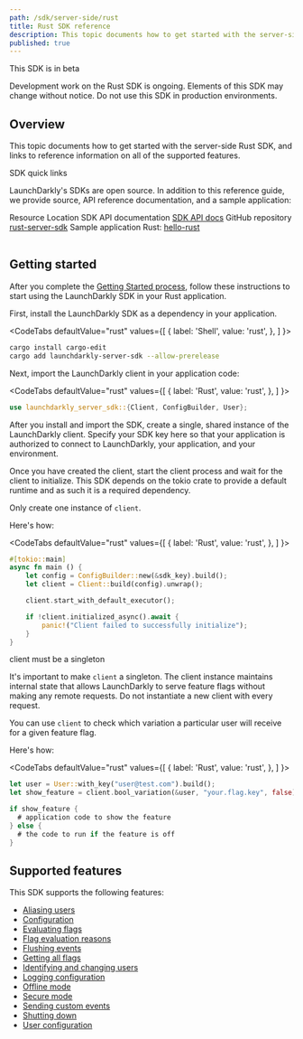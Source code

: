 ```yaml
---
path: /sdk/server-side/rust
title: Rust SDK reference
description: This topic documents how to get started with the server-side Rust SDK, and links to reference information on all of the supported features.
published: true
---
```


<Callout intent="alert">
<CalloutTitle>This SDK is in beta</CalloutTitle>
<CalloutDescription>

Development work on the Rust SDK is ongoing. Elements of this SDK may change without notice. Do not use this SDK in production environments.

</CalloutDescription>
</Callout>

## Overview

This topic documents how to get started with the server-side Rust SDK, and links to reference information on all of the supported features.

<Callout intent="primary">
<CalloutTitle>SDK quick links</CalloutTitle>
<CalloutDescription>

LaunchDarkly's SDKs are open source. In addition to this reference guide, we provide source, API reference documentation, and a sample application:

<Table>
  <TableHeader>
    <TableHeadCell>Resource</TableHeadCell>
    <TableHeadCell>Location</TableHeadCell>
  </TableHeader>
  <TableBody>
    <TableRow>
      <TableCell>SDK API documentation</TableCell>
      <TableCell><a href="https://docs.rs/launchdarkly-server-sdk">SDK API docs</a></TableCell>
    </TableRow>
    <TableRow>
      <TableCell>GitHub repository</TableCell>
      <TableCell><a href="https://github.com/launchdarkly/rust-server-sdk">rust-server-sdk</a></TableCell>
    </TableRow>
    <TableRow>
      <TableCell>Sample application</TableCell>
      <TableCell>Rust: <a href="https://github.com/launchdarkly/hello-rust">hello-rust</a></TableCell>
    </TableRow>
  </TableBody>
</Table>

</CalloutDescription>
</Callout>

## Getting started

After you complete the [Getting Started process](/home/getting-started), follow these instructions to start using the LaunchDarkly SDK in your Rust application.

First, install the LaunchDarkly SDK as a dependency in your application.

<CodeTabs
  defaultValue="rust"
  values={[
    { label: 'Shell', value: 'rust', },
  ]
}>
<CodeTabItem value="rust">

```bash
cargo install cargo-edit
cargo add launchdarkly-server-sdk --allow-prerelease
```

</CodeTabItem>
</CodeTabs>

Next, import the LaunchDarkly client in your application code:

<CodeTabs
  defaultValue="rust"
  values={[
    { label: 'Rust', value: 'rust', },
  ]
}>
<CodeTabItem value="rust">

```rust
use launchdarkly_server_sdk::{Client, ConfigBuilder, User};
```

</CodeTabItem>
</CodeTabs>

After you install and import the SDK, create a single, shared instance of the LaunchDarkly client. Specify your SDK key here so that your application is authorized to connect to LaunchDarkly, your application, and your environment.

Once you have created the client, start the client process and wait for the client to initialize. This SDK depends on the tokio crate to provide a default runtime and as such it is a required dependency.

Only create one instance of `client`.

Here's how:

<CodeTabs
  defaultValue="rust"
  values={[
    { label: 'Rust', value: 'rust', },
  ]
}>
<CodeTabItem value="rust">

```rust
#[tokio::main]
async fn main () {
    let config = ConfigBuilder::new(&sdk_key).build();
    let client = Client::build(config).unwrap();

    client.start_with_default_executor();

    if !client.initialized_async().await {
        panic!("Client failed to successfully initialize");
    }
}
```

</CodeTabItem>
</CodeTabs>

<Callout intent="alert">
<CalloutTitle>client must be a singleton</CalloutTitle>
<CalloutDescription>

It's important to make `client` a singleton. The client instance maintains internal state that allows LaunchDarkly to serve feature flags without making any remote requests. Do not instantiate a new client with every request.

</CalloutDescription>
</Callout>

You can use `client` to check which variation a particular user will receive for a given feature flag.

Here's how:

<CodeTabs
  defaultValue="rust"
  values={[
    { label: 'Rust', value: 'rust', },
  ]
}>
<CodeTabItem value="rust">

```rust
let user = User::with_key("user@test.com").build();
let show_feature = client.bool_variation(&user, "your.flag.key", false);

if show_feature {
  # application code to show the feature
} else {
  # the code to run if the feature is off
}
```

</CodeTabItem>
</CodeTabs>

## Supported features

This SDK supports the following features:

* [Aliasing users](/sdk/features/aliasing-users#rust)
* [Configuration](/sdk/features/config#rust)
* [Evaluating flags](/sdk/features/evaluating#rust)
* [Flag evaluation reasons](/sdk/features/evaluation-reasons#rust)
* [Flushing events](/sdk/features/flush#rust)
* [Getting all flags](/sdk/features/all-flags#rust)
* [Identifying and changing users](/sdk/features/identify#rust)
* [Logging configuration](/sdk/features/logging#rust)
* [Offline mode](/sdk/features/offline-mode#rust)
* [Secure mode](/sdk/features/secure-mode#rust)
* [Sending custom events](/sdk/features/events#rust)
* [Shutting down](/sdk/features/shutdown#rust)
* [User configuration](/sdk/features/user-config#rust)
